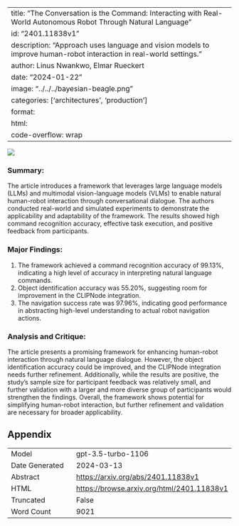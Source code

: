 
---
title: "The Conversation is the Command: Interacting with Real-World Autonomous Robot Through Natural Language"
id: "2401.11838v1"
description: "Approach uses language and vision models to improve human-robot interaction in real-world settings."
author: Linus Nwankwo, Elmar Rueckert
date: "2024-01-22"
image: "../../../bayesian-beagle.png"
categories: ['architectures', 'production']
format:
  html:
    code-overflow: wrap
---

![](../../../bayesian-beagle.png)

### **Summary:**
The article introduces a framework that leverages large language models (LLMs) and multimodal vision-language models (VLMs) to enable natural human-robot interaction through conversational dialogue. The authors conducted real-world and simulated experiments to demonstrate the applicability and adaptability of the framework. The results showed high command recognition accuracy, effective task execution, and positive feedback from participants.

### **Major Findings:**
1. The framework achieved a command recognition accuracy of 99.13%, indicating a high level of accuracy in interpreting natural language commands.
2. Object identification accuracy was 55.20%, suggesting room for improvement in the CLIPNode integration.
3. The navigation success rate was 97.96%, indicating good performance in abstracting high-level understanding to actual robot navigation actions.

### **Analysis and Critique:**
The article presents a promising framework for enhancing human-robot interaction through natural language dialogue. However, the object identification accuracy could be improved, and the CLIPNode integration needs further refinement. Additionally, while the results are positive, the study's sample size for participant feedback was relatively small, and further validation with a larger and more diverse group of participants would strengthen the findings. Overall, the framework shows potential for simplifying human-robot interaction, but further refinement and validation are necessary for broader applicability.

## Appendix

|          |          |
|----------|----------|
| Model     | gpt-3.5-turbo-1106       |
| Date Generated     | 2024-03-13       |
| Abstract | [https://arxiv.org/abs/2401.11838v1](https://arxiv.org/abs/2401.11838v1)        |
| HTML     | [https://browse.arxiv.org/html/2401.11838v1](https://browse.arxiv.org/html/2401.11838v1)       |
| Truncated       | False       |
| Word Count       | 9021       |